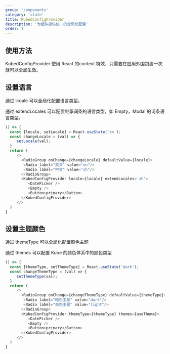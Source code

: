 ```yaml
---
group: 'components'
category: 'state'
title: KubedConfigProvider
description: '为组件提供统一的全局化配置'
order: 1
---
```


## 使用方法

KubedConfigProvider 使用 React 的context 特效，只需要在应用外围包裹一次就可以全局生效。

## 设置语言

通过 lcoale 可以全局化配置语言类型。

通过 extendLocales 可以配置继承词条的语言类型，如 Empty，Modal 的词条语言类型。

```js live=true
() => {
  const [locale, setLocale] = React.useState('en');
  const changeLocale = (val) => {
     setLocale(val);
  }
  return (
     <>
       <RadioGroup onChange={changeLocale} defaultValue={locale}>
        <Radio label="英文" value="en"/>
        <Radio label="中文" value="zh"/>
       </RadioGroup>
       <KubedConfigProvider locale={locale} extendLocales='zh'>
          <DatePicker />
          <Empty />
          <Button>primary</Button>
       </KubedConfigProvider>
     </>
  )
}
```

## 设置主题颜色

通过 themeType 可以全局化配置颜色主题

通过 themes 可以配置 Kube 的颜色体系中的颜色类型

```js live=true
() => {
  const [themeType, setThemeType] = React.useState('dark');
  const changeThemeType = (val) => {
     setThemeType(val);
  }
  return (
     <>
       <RadioGroup onChange={changeThemeType} defaultValue={themeType}>
        <Radio label="暗色主题" value="dark"/>
        <Radio label="亮色主题" value="light"/>
       </RadioGroup>
       <KubedConfigProvider themeType={themeType} themes={useTheme}>
          <DatePicker />
          <Empty />
          <Button>primary</Button>
       </KubedConfigProvider>
     </>
  )
}
```
